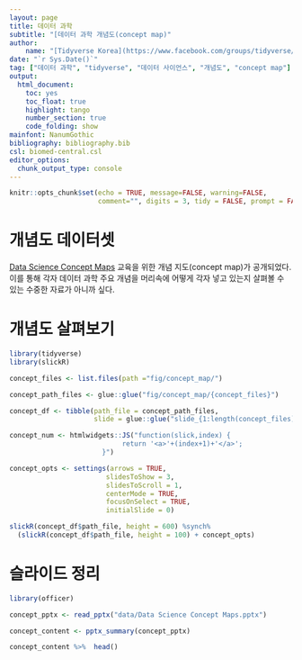 ```yaml
---
layout: page
title: 데이터 과학
subtitle: "[데이터 과학 개념도(concept map)"
author:
    name: "[Tidyverse Korea](https://www.facebook.com/groups/tidyverse/)"
date: "`r Sys.Date()`"
tag: ["데이터 과학", "tidyverse", "데이터 사이언스", "개념도", "concept map"]
output:
  html_document: 
    toc: yes
    toc_float: true
    highlight: tango
    number_section: true
    code_folding: show
mainfont: NanumGothic
bibliography: bibliography.bib
csl: biomed-central.csl
editor_options: 
  chunk_output_type: console
---
```


```r
knitr::opts_chunk$set(echo = TRUE, message=FALSE, warning=FALSE,
                      comment="", digits = 3, tidy = FALSE, prompt = FALSE, fig.align = 'center')

```


# 개념도 데이터셋 {#concept-map-dataset}

[Data Science Concept Maps](https://docs.google.com/presentation/d/1ForBjP0pVhljBLuqOyYfyHw_1rrwJzpWW1ZHzCqAJpU/edit#slide=id.p) 교육을 위한 개념 지도(concept map)가 공개되었다. 이를 통해 각자 데이터 과학 주요 개념을 머리속에 어떻게 각자 넣고 있는지 살펴볼 수 있는 수중한 자료가 아니까 싶다.

# 개념도 살펴보기 {#concept-map-dataset-preview}

```r
library(tidyverse)
library(slickR)

concept_files <- list.files(path ="fig/concept_map/")

concept_path_files <- glue::glue("fig/concept_map/{concept_files}")

concept_df <- tibble(path_file = concept_path_files,
                     slide = glue::glue("slide_{1:length(concept_files)}"))

concept_num <- htmlwidgets::JS("function(slick,index) {
                            return '<a>'+(index+1)+'</a>';
                       }")

concept_opts <- settings(arrows = TRUE,
                        slidesToShow = 3,
                        slidesToScroll = 1,
                        centerMode = TRUE, 
                        focusOnSelect = TRUE,
                        initialSlide = 0)

slickR(concept_df$path_file, height = 600) %synch% 
  (slickR(concept_df$path_file, height = 100) + concept_opts)

```

# 슬라이드 정리 {#slide-summarize}

```r
library(officer)

concept_pptx <- read_pptx("data/Data Science Concept Maps.pptx")

concept_content <- pptx_summary(concept_pptx) 

concept_content %>%  head()
```

